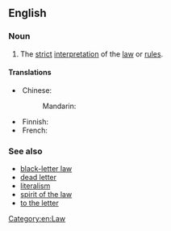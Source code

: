 ==English==

===Noun===
{{en-noun|?}}

# {{lb|en|singulare tantum}} The [[strict]] [[interpretation]] of the [[law]] or [[rule]]s.

====Translations====
{{trans-top|strict interpretation of the law}}
* Chinese:
*: Mandarin: {{t-needed|cmn}}
{{trans-mid}}
* Finnish: {{t|fi|lain kirjain}}
* French: {{t-needed|fr}}
{{trans-bottom}}

===See also===
* [[black-letter law]]
* [[dead letter]]
* [[literalism]]
* [[spirit of the law]]
* [[to the letter]]

[[Category:en:Law]]